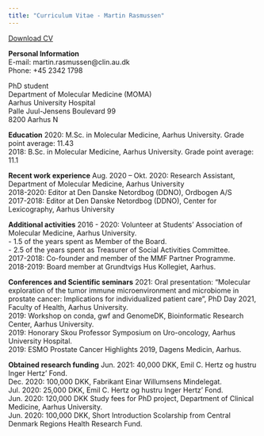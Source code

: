 ```yaml
---
title: "Curriculum Vitae - Martin Rasmussen"
---
```


<a href="CV.pdf#" class="download" title="Download CV as PDF">Download CV</a>			

**Personal Information**  
E-mail: martin.rasmussen@clin.au.dk \
Phone: +45 2342 1798 \

PhD student\
Department of Molecular Medicine (MOMA)\
Aarhus University Hospital\
Palle Juul-Jensens Boulevard 99\
8200 Aarhus N\

**Education**
2020: M.Sc. in Molecular Medicine, Aarhus University. Grade point average: 11.43\
2018: B.Sc. in Molecular Medicine, Aarhus University. Grade point average: 11.1 \

**Recent work experience**
Aug. 2020 – Okt. 2020: Research Assistant, Department of Molecular Medicine, Aarhus University\
2018-2020: Editor at Den Danske Netordbog (DDNO), Ordbogen A/S\
2017-2018: Editor at Den Danske Netordbog (DDNO), Center for Lexicography, Aarhus University\

**Additional activities**
2016 - 2020: Volunteer at Students’ Association of Molecular Medicine, Aarhus University.\
- 1.5 of the years spent as Member of the Board.\
- 2.5 of the years spent as Treasurer of Social Activities Committee.\
2017-2018: Co-founder and member of the MMF Partner Programme.\
2018-2019: Board member at Grundtvigs Hus Kollegiet, Aarhus.\

**Conferences and Scientific seminars**
2021: Oral presentation: “Molecular exploration of the tumor immune microenvironment and microbiome in prostate cancer: Implications for individualized patient care”, PhD Day 2021, Faculty of Health, Aarhus University.\
2019: Workshop on conda, gwf and GenomeDK, Bioinformatic Research Center, Aarhus University.\
2019: Honorary Skou Professor Symposium on Uro-oncology, Aarhus University Hospital.\
2019: ESMO Prostate Cancer Highlights 2019, Dagens Medicin, Aarhus.\

**Obtained research funding**
Jun. 2021: 40,000 DKK, Emil C. Hertz og hustru Inger Hertz’ Fond.\
Dec. 2020: 100,000 DKK, Fabrikant Einar Willumsens Mindelegat.\
Jul. 2020: 25,000 DKK, Emil C. Hertz og hustru Inger Hertz’ Fond.\
Jun. 2020: 120,000 DKK Study fees for PhD project, Department of Clinical Medicine, Aarhus University.\
Jun. 2020: 100,000 DKK, Short Introduction Scolarship from Central Denmark Regions Health Research Fund.\